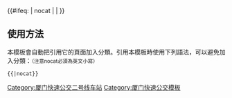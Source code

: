 {{鐵道路線
| 模板名稱 = 厦门快速公交二号线
| 名稱 = [[厦门快速公交系统|厦门快速公交]][[厦门快速公交二号线|二号线]]
| 代表色 = #FFFF00
| 背景顏色 = #FFFFFF
| Logo =
| 車站列表 = [[第一码头站]] • [[开禾路口站]] • [[思北站]] • [[斗西路站]] • [[二市站]] • [[文灶站]] • [[金榜公园站]] • [[厦门站|火车站]] • [[莲坂站 (厦门快速公交)|莲坂站]] • [[龙山桥站]] • [[卧龙晓城站]] • [[东芳山庄站]] • [[蔡塘站]] • [[厦门金山站|金山站]] • [[厦门市政务服务中心站|市政务服务中心站]] • [[双十中学站]] • [[县后站]]（机场） • [[T4候机楼站]] • [[凤林站]] • [[东垵站]] • [[后田站]]  • [[厦门东亭站|东亭站]] • [[美峰站]] • [[蔡店站]] • [[潘涂站]] • [[滨海新城（西柯）枢纽站]] • [[官浔站]] • [[轻工食品园站]]  • [[四口圳站]] • [[工业集中区站]] • [[第三医院站]] • [[厦门城南站|城南站]] • [[同安枢纽站]]
}}<includeonly>{{#ifeq: {{{1}}} | nocat | <!--空--> | [[Category:厦门快速公交二号线车站]] }}</includeonly><noinclude>

==使用方法==
本模板會自動把引用它的頁面加入分類。引用本模板時使用下列語法，可以避免加入分類：<small>（注意nocat必須為英文小寫）</small>
 <nowiki>{{</nowiki>{{PAGENAME}}<nowiki>|nocat}}</nowiki>

[[Category:厦门快速公交模板]]
</noinclude>